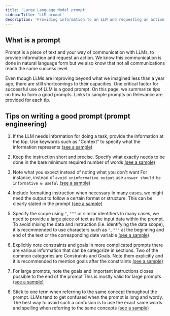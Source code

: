```yaml
---
title: 'Large Language Model prompt'
sidebarTitle: 'LLM prompt'
description: 'Providing information to an LLM and requesting an action'
---
```


## What is a prompt
Prompt is a piece of text and your way of communication with LLMs, 
to provide information and request an action. 
We know this communication is done in natural language form but we also know
that not all communications reach the same success level.

Even though LLMs are improving beyond what we imagined less than a year ago, 
there are still shortcomings to their capacities. 
One critical factor for successful use of LLM is a good prompt. On this page,
we summarize tips on how to form a good prompts. Links to sample prompts 
on Relevance are provided for each tip.

## Tips on writing a good prompt (prompt engineering)
1. If the LLM needs information for doing a task, provide the information at
the top. Use keywords such as "Context" to specify what the information represents
[(see a sample)](/templates/gpt-on-my-files#large-language-model-llm)

2. Keep the instruction short and precise. Specify what exactly needs to be done
in the bare minimum required number of words 
[(see a sample)](/templates/gpt-on-my-files#large-language-model-llm)

3. Note what you expect instead of noting what you don't want
For instance, instead of `avoid uninformative output` use `answer should be informative & useful`
[(see a sample)](/templates/gpt-on-my-website#large-language-model-llm)

4. Include formatting instruction when necessary
In many cases, we might need the output to follow a certain format or structure. 
This can be clearly stated in the prompt 
[(see a sample)](/templates/extract-data-from-pdf#large-language-model-llm)

5. Specify the scope using `"`, `"""` or similar identifiers
In many cases, we need to provide a large piece of text as the input data within the prompt.
To avoid mixing the data and instruction (i.e. identifying the data scope), it is recommended
to use characters such as `"`, `"""` at the beginning and end of the text or the corresponding
date variable [(see a sample)](/templates/extract-data-from-pdf#large-language-model-llm)

6. Explicitly note constraints and goals
In more complicated prompts there are various information that can be categorize in sections.
Two of the common categories are Constraints and Goals. Note them explicitly and it is recommended
to mention goals after the constraints
[(see a sample)](/templates/category-tag-suggester#large-language-model-llm)

7. For large prompts, note the goals and important instructions closes possible to the end of the prompt
This is mostly valid for large prompts
[(see a sample)](/templates/text-categorizer-classifier#large-language-model-llm)

8. Stick to one term when referring to the same concept throughout the prompt. LLMs tend to get confused
when the prompt is long and wordy. The best way to avoid such a confusion is to use the exact same words
and spelling when referring to the same concepts
[(see a sample)](/templates/text-categorizer-classifier#large-language-model-llm)